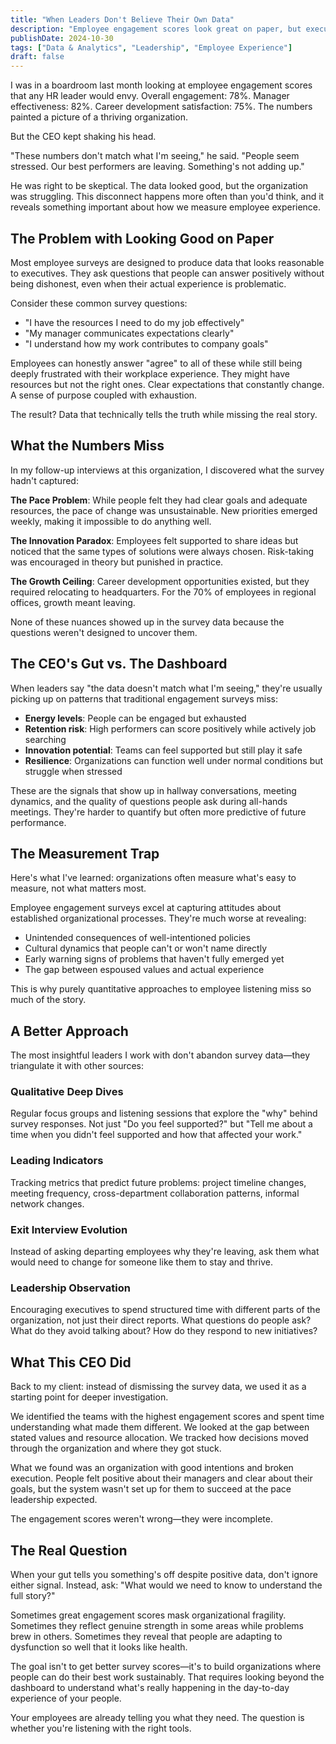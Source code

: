 ```yaml
---
title: "When Leaders Don't Believe Their Own Data"
description: "Employee engagement scores look great on paper, but executives still sense something's wrong. Here's why the disconnect happens and what it reveals about organizational blind spots."
publishDate: 2024-10-30
tags: ["Data & Analytics", "Leadership", "Employee Experience"]
draft: false
---
```


I was in a boardroom last month looking at employee engagement scores that any HR leader would envy. Overall engagement: 78%. Manager effectiveness: 82%. Career development satisfaction: 75%. The numbers painted a picture of a thriving organization.

But the CEO kept shaking his head.

"These numbers don't match what I'm seeing," he said. "People seem stressed. Our best performers are leaving. Something's not adding up."

He was right to be skeptical. The data looked good, but the organization was struggling. This disconnect happens more often than you'd think, and it reveals something important about how we measure employee experience.

## The Problem with Looking Good on Paper

Most employee surveys are designed to produce data that looks reasonable to executives. They ask questions that people can answer positively without being dishonest, even when their actual experience is problematic.

Consider these common survey questions:
- "I have the resources I need to do my job effectively"
- "My manager communicates expectations clearly"
- "I understand how my work contributes to company goals"

Employees can honestly answer "agree" to all of these while still being deeply frustrated with their workplace experience. They might have resources but not the right ones. Clear expectations that constantly change. A sense of purpose coupled with exhaustion.

The result? Data that technically tells the truth while missing the real story.

## What the Numbers Miss

In my follow-up interviews at this organization, I discovered what the survey hadn't captured:

**The Pace Problem**: While people felt they had clear goals and adequate resources, the pace of change was unsustainable. New priorities emerged weekly, making it impossible to do anything well.

**The Innovation Paradox**: Employees felt supported to share ideas but noticed that the same types of solutions were always chosen. Risk-taking was encouraged in theory but punished in practice.

**The Growth Ceiling**: Career development opportunities existed, but they required relocating to headquarters. For the 70% of employees in regional offices, growth meant leaving.

None of these nuances showed up in the survey data because the questions weren't designed to uncover them.

## The CEO's Gut vs. The Dashboard

When leaders say "the data doesn't match what I'm seeing," they're usually picking up on patterns that traditional engagement surveys miss:

- **Energy levels**: People can be engaged but exhausted
- **Retention risk**: High performers can score positively while actively job searching  
- **Innovation potential**: Teams can feel supported but still play it safe
- **Resilience**: Organizations can function well under normal conditions but struggle when stressed

These are the signals that show up in hallway conversations, meeting dynamics, and the quality of questions people ask during all-hands meetings. They're harder to quantify but often more predictive of future performance.

## The Measurement Trap

Here's what I've learned: organizations often measure what's easy to measure, not what matters most. 

Employee engagement surveys excel at capturing attitudes about established organizational processes. They're much worse at revealing:
- Unintended consequences of well-intentioned policies
- Cultural dynamics that people can't or won't name directly
- Early warning signs of problems that haven't fully emerged yet
- The gap between espoused values and actual experience

This is why purely quantitative approaches to employee listening miss so much of the story.

## A Better Approach

The most insightful leaders I work with don't abandon survey data—they triangulate it with other sources:

### Qualitative Deep Dives
Regular focus groups and listening sessions that explore the "why" behind survey responses. Not just "Do you feel supported?" but "Tell me about a time when you didn't feel supported and how that affected your work."

### Leading Indicators
Tracking metrics that predict future problems: project timeline changes, meeting frequency, cross-department collaboration patterns, informal network changes.

### Exit Interview Evolution
Instead of asking departing employees why they're leaving, ask them what would need to change for someone like them to stay and thrive.

### Leadership Observation
Encouraging executives to spend structured time with different parts of the organization, not just their direct reports. What questions do people ask? What do they avoid talking about? How do they respond to new initiatives?

## What This CEO Did

Back to my client: instead of dismissing the survey data, we used it as a starting point for deeper investigation. 

We identified the teams with the highest engagement scores and spent time understanding what made them different. We looked at the gap between stated values and resource allocation. We tracked how decisions moved through the organization and where they got stuck.

What we found was an organization with good intentions and broken execution. People felt positive about their managers and clear about their goals, but the system wasn't set up for them to succeed at the pace leadership expected.

The engagement scores weren't wrong—they were incomplete.

## The Real Question

When your gut tells you something's off despite positive data, don't ignore either signal. Instead, ask: "What would we need to know to understand the full story?"

Sometimes great engagement scores mask organizational fragility. Sometimes they reflect genuine strength in some areas while problems brew in others. Sometimes they reveal that people are adapting to dysfunction so well that it looks like health.

The goal isn't to get better survey scores—it's to build organizations where people can do their best work sustainably. That requires looking beyond the dashboard to understand what's really happening in the day-to-day experience of your people.

Your employees are already telling you what they need. The question is whether you're listening with the right tools.